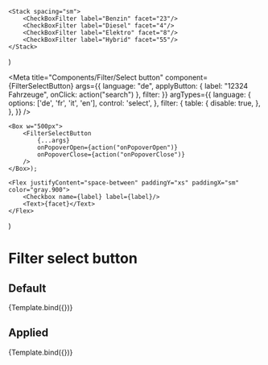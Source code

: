 

    <Stack spacing="sm">
        <CheckBoxFilter label="Benzin" facet="23"/>
        <CheckBoxFilter label="Diesel" facet="4"/>
        <CheckBoxFilter label="Elektro" facet="8"/>
        <CheckBoxFilter label="Hybrid" facet="55"/>
    </Stack>
)

<Meta
    title="Components/Filter/Select button"
    component={FilterSelectButton}
    args={{
        language: "de",
        applyButton: {
            label: "12324 Fahrzeuge",
            onClick: action("search")
        },
        filter: <DummyFilter/>
    }}
    argTypes={{
        language: {
            options: ['de', 'fr', 'it', 'en'],
            control: 'select',
        },
        filter: {
            table: {
                disable: true,
            },
        },
    }}
/>

    <Box w="500px">
        <FilterSelectButton
            {...args}
            onPopoverOpen={action("onPopoverOpen")}
            onPopoverClose={action("onPopoverClose")}
        />
    </Box>);

    <Flex justifyContent="space-between" paddingY="xs" paddingX="sm" color="gray.900">
        <Checkbox name={label} label={label}/>
        <Text>{facet}</Text>
    </Flex>
)



# Filter select button

## Default

<Canvas>
    <Story
        name="Default"
        args={{
            label: "Treibstoff",
        }}
        argTypes={{
            applyButton: {
                table: {
                    disable: true,
                },
            },
        }}
    >
        {Template.bind({})}
    </Story>
</Canvas>

## Applied

<Canvas>
    <Story
        name="Applied"
        args={{
            label: "Treibstoff",
            displayValue: "Benzin, Diesel, Elektro",
            numberOfAppliedFilters: 5,
            isApplied: true
        }}
    >
        {Template.bind({})}
    </Story>
</Canvas>
